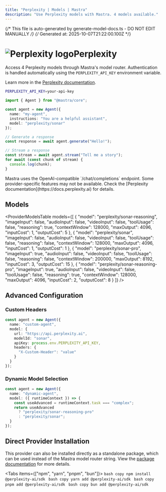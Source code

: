 ```yaml
---
title: "Perplexity | Models | Mastra"
description: "Use Perplexity models with Mastra. 4 models available."
---
```


{/* This file is auto-generated by generate-model-docs.ts - DO NOT EDIT MANUALLY */}
{/* Generated at: 2025-10-07T21:22:00.100Z */}


# <img src="https://models.dev/logos/perplexity.svg" alt="Perplexity logo" className="inline w-8 h-8 mr-2 align-middle dark:invert dark:brightness-0 dark:contrast-200" />Perplexity

Access 4 Perplexity models through Mastra's model router. Authentication is handled automatically using the `PERPLEXITY_API_KEY` environment variable.

Learn more in the [Perplexity documentation](https://docs.perplexity.ai).

```bash
PERPLEXITY_API_KEY=your-api-key
```

```typescript
import { Agent } from "@mastra/core";

const agent = new Agent({
  name: "my-agent",
  instructions: "You are a helpful assistant",
  model: "perplexity/sonar"
});

// Generate a response
const response = await agent.generate("Hello!");

// Stream a response
const stream = await agent.stream("Tell me a story");
for await (const chunk of stream) {
  console.log(chunk);
}
```

<Callout type="info">
Mastra uses the OpenAI-compatible `/chat/completions` endpoint. Some provider-specific features may not be available. Check the [Perplexity documentation](https://docs.perplexity.ai) for details.
</Callout>

## Models

<ProviderModelsTable 
  models={[
  {
    "model": "perplexity/sonar-reasoning",
    "imageInput": false,
    "audioInput": false,
    "videoInput": false,
    "toolUsage": false,
    "reasoning": true,
    "contextWindow": 128000,
    "maxOutput": 4096,
    "inputCost": 1,
    "outputCost": 5
  },
  {
    "model": "perplexity/sonar",
    "imageInput": false,
    "audioInput": false,
    "videoInput": false,
    "toolUsage": false,
    "reasoning": false,
    "contextWindow": 128000,
    "maxOutput": 4096,
    "inputCost": 1,
    "outputCost": 1
  },
  {
    "model": "perplexity/sonar-pro",
    "imageInput": true,
    "audioInput": false,
    "videoInput": false,
    "toolUsage": false,
    "reasoning": false,
    "contextWindow": 200000,
    "maxOutput": 8192,
    "inputCost": 3,
    "outputCost": 15
  },
  {
    "model": "perplexity/sonar-reasoning-pro",
    "imageInput": true,
    "audioInput": false,
    "videoInput": false,
    "toolUsage": false,
    "reasoning": true,
    "contextWindow": 128000,
    "maxOutput": 4096,
    "inputCost": 2,
    "outputCost": 8
  }
]}
/>

## Advanced Configuration

### Custom Headers

```typescript
const agent = new Agent({
  name: "custom-agent",
  model: {
    url: "https://api.perplexity.ai",
    modelId: "sonar",
    apiKey: process.env.PERPLEXITY_API_KEY,
    headers: {
      "X-Custom-Header": "value"
    }
  }
});
```

### Dynamic Model Selection

```typescript
const agent = new Agent({
  name: "dynamic-agent",
  model: ({ runtimeContext }) => {
    const useAdvanced = runtimeContext.task === "complex";
    return useAdvanced 
      ? "perplexity/sonar-reasoning-pro"
      : "perplexity/sonar";
  }
});
```

## Direct Provider Installation

This provider can also be installed directly as a standalone package, which can be used instead of the Mastra model router string. View the [package documentation](https://www.npmjs.com/package/@perplexity-ai/sdk) for more details.

<Tabs items={["npm", "yarn", "pnpm", "bun"]}>
  <Tab>
    ```bash copy
    npm install @perplexity-ai/sdk
    ```
  </Tab>
  <Tab>
    ```bash copy
    yarn add @perplexity-ai/sdk
    ```
  </Tab>
  <Tab>
    ```bash copy
    pnpm add @perplexity-ai/sdk
    ```
  </Tab>
  <Tab>
    ```bash copy
    bun add @perplexity-ai/sdk
    ```
  </Tab>
</Tabs>
